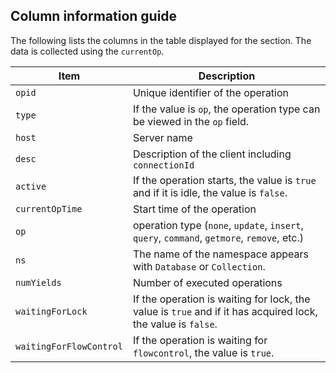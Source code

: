 ## Column information guide

The following lists the columns in the table displayed for the <Cmdname sid="active_sessions" className="uitext" /> section. The data is collected using the `currentOp`.

| Item                    | Description                                                                                                  |
| ----------------------- | ------------------------------------------------------------------------------------------------------------ |
| `opid`                  | Unique identifier of the operation                                                                           |
| `type`                  | If the value is `op`, the operation type can be viewed in the `op` field.                                    |
| `host`                  | Server name                                                                                                  |
| `desc`                  | Description of the client including `connectionId`                                                           |
| `active`                | If the operation starts, the value is `true` and if it is idle, the value is `false`.                        |
| `currentOpTime`         | Start time of the operation                                                                                  |
| `op`                    | operation type (`none`, `update`, `insert`, `query`, `command`, `getmore`, `remove`, etc.)                   |
| `ns`                    | The name of the namespace appears with `Database` or `Collection`.                                           |
| `numYields`             | Number of executed operations                                                                                |
| `waitingForLock`        | If the operation is waiting for lock, the value is `true` and if it has acquired lock, the value is `false`. |
| `waitingForFlowControl` | If the operation is waiting for `flowcontrol`, the value is `true`.                                          |
